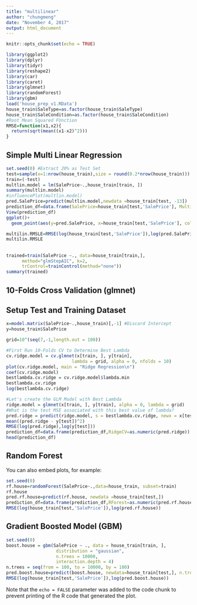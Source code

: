 ```yaml
---
title: "multilinear"
author: "chungmeng"
date: "November 4, 2017"
output: html_document
---
```


```r
knitr::opts_chunk$set(echo = TRUE)
```
```r
library(ggplot2)
library(dplyr)
library(tidyr)
library(reshape2)
library(car)
library(caret)
library(glmnet)
library(randomForest)
library(gbm)
load('house_prep_v1.RData')
house_train$SaleType=as.factor(house_train$SaleType)
house_train$SaleCondition=as.factor(house_train$SaleCondition)
#Root Mean Squared FUnction
RMSE=function(x1,x2){
  return(sqrt(mean((x1-x2)^2)))
}
```

## Simple Multi Linear Regression
```r
set.seed(0) #Extract 20% as Test Set
test=sample(x=1:nrow(house_train),size = round(0.2*nrow(house_train)))
train=(-test)
multlin.model = lm(SalePrice~.,house_train[train, ])
summary(multlin.model)
#influencePlot(multlin.model)
pred.SalePrice=predict(multlin.model,newdata =house_train[test, -13])
prediction_df=data.frame(SalePrice=house_train[test,'SalePrice'], MultiLin=pred.SalePrice)
View(prediction_df)
ggplot()+
  geom_point(aes(y=pred.SalePrice, x=house_train[test,'SalePrice'], col='r'))

multilin.RMSLE=RMSE(log(house_train[test,'SalePrice']),log(pred.SalePrice))
multilin.RMSLE
```
## 
```r
trained=train(SalePrice ~., data=house_train[train,], 
      method="glmStepAIC", k=2,
      trControl=trainControl(method="none"))
summary(trained)
```

## 10-Folds Cross Validation (glmnet)
## Setup Test and Training Dataset

```r
x=model.matrix(SalePrice~.,house_train)[,-1] #Discard Intercept
y=house_train$SalePrice

grid=10^(seq(7,-1,length.out = 100))

#First Run 10-Folds CV to Determine Best Lambda
cv.ridge.model = cv.glmnet(x[train, ], y[train],
                         lambda = grid, alpha = 0, nfolds = 10)
plot(cv.ridge.model, main = "Ridge Regression\n")
coef(cv.ridge.model)
bestlambda.cv.ridge = cv.ridge.model$lambda.min
bestlambda.cv.ridge
log(bestlambda.cv.ridge)

#Let's create the GLM Model with Best Lambda
ridge.model = glmnet(x[train, ], y[train], alpha = 0, lambda = grid)
#What is the test MSE associated with this best value of lambda?
pred.ridge = predict(ridge.model, s = bestlambda.cv.ridge, newx = x[test, ])
mean((pred.ridge - y[test])^2)
RMSE(log(pred.ridge),log(y[test]))
prediction_df=data.frame(prediction_df,RidgeCV=as.numeric(pred.ridge))
head(prediction_df)
```



## Random Forest

You can also embed plots, for example:

```r
set.seed(0)
rf.house=randomForest(SalePrice~.,data=house_train, subset=train)
rf.house
pred.rf.house=predict(rf.house, newdata =house_train[test,])
prediction_df=data.frame(prediction_df,RForest=as.numeric(pred.rf.house))
RMSE(log(house_train[test,'SalePrice']),log(pred.rf.house))
```

## Gradient Boosted Model (GBM)
```r
set.seed(0)
boost.house = gbm(SalePrice ~ ., data = house_train[train, ],
                   distribution = "gaussian",
                   n.trees = 10000,
                   interaction.depth = 4)
n.trees = seq(from = 100, to = 10000, by = 100)
pred.boost.house=predict(boost.house, newdata=house_train[test,], n.trees=n.trees, type="response" )
RMSE(log(house_train[test,'SalePrice']),log(pred.boost.house))
```

Note that the `echo = FALSE` parameter was added to the code chunk to prevent printing of the R code that generated the plot.
